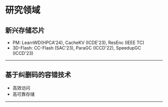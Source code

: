 # 研究领域

## 新兴存储芯片

- PM: LearnWD(HPCA'24), CacheKV (ICDE'23), ResEnc (IEEE TC)
- 3D-Flash: CC-Flash (SAC'23), ParaGC (ICCD'22), SpeedupGC (ICCD'23)

---

## 基于纠删码的容错技术

- 高效访问
- 高可靠存储

---